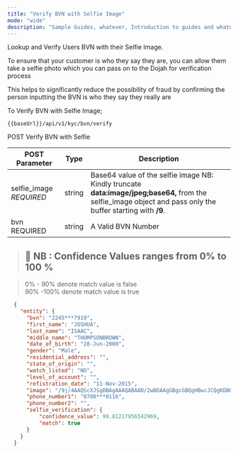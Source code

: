 ```yaml
---
title: "Verify BVN with Selfie Image"
mode: "wide"
description: "Sample Guides, whatever, Introduction to guides and whatnot"
---
```


Lookup and Verify Users BVN with their Selfie Image.

To ensure that your customer is who they say they are, you can allow them take a selfie photo which you can pass on to the Dojah for verification process

This helps to significantly reduce the possibility of fraud by confirming the person inputting the BVN is who they say they really are

To Verify BVN with Selfie Image;

```text [POST]
{{baseUrl}}/api/v1/kyc/bvn/verify

```

POST Verify BVN with Selfie

| POST Parameter | Type | Description |
| --- | --- | --- |
| selfie_image _REQUIRED_ | string | Base64 value of the selfie image NB: Kindly truncate **data:image/jpeg;base64,** from the selfie\_image object and pass only the buffer starting with **/9**.|
| bvn REQUIRED | string | A Valid BVN Number |

> ## 📘 NB : Confidence Values ranges from 0% to 100 %

> 0% - 90% denote match value is false  
> 90% -100% denote match value is true

```json Response
  {
    "entity": {
      "bvn": "2245***7919",
      "first_name": "JOSHUA",
      "last_name": "ISAAC",
      "middle_name": "THOMPSONBROWN",
      "date_of_birth": "28-Jun-2000",
      "gender": "Male",
      "residential_address": "",
      "state_of_origin": "",
      "watch_listed": "NO",
      "level_of_account": "",
      "refistration_date": "11-Nov-2015",
      "image": "/9j/4AAQScXJSgBBAgAAAQABAAD/2wBDAAgGBgcGBQgHBwcJCQgKDBQNDAsLDBkSEw8UHRofHh0aHBwg...",
      "phone_number1": "0708***0116",
      "phone_number2": "",
      "selfie_verification": {
          "confidence_value": 99.81217956542969,
          "match": true
      }
    }
  }   
```